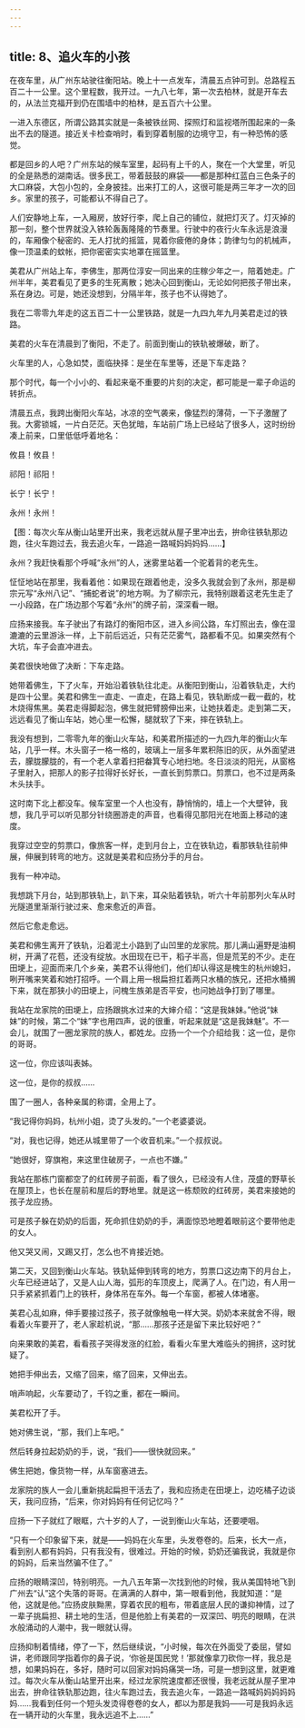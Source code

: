 ```yaml
---
---
---
```

title: 8、追火车的小孩
---




在夜车里，从广州东站驶往衡阳站。晚上十一点发车，清晨五点钟可到。总路程五百二十一公里。这个里程数，我开过。一九八七年，第一次去柏林，就是开车去的，从法兰克福开到仍在围墙中的柏林，是五百六十公里。

一进入东德区，所谓公路其实就是一条被铁丝网、探照灯和监视塔所围起来的一条出不去的隧道。接近关卡检查哨时，看到穿着制服的边境守卫，有一种恐怖的感觉。

都是回乡的人吧？广州东站的候车室里，起码有上千的人，聚在一个大堂里，听见的全是熟悉的湖南话。很多民工，带着鼓鼓的麻袋——都是那种红蓝白三色条子的大口麻袋，大包小包的，全身披挂。出来打工的人，这很可能是两三年才一次的回乡。家里的孩子，可能都认不得自己了。

人们安静地上车，一入厢房，放好行李，爬上自己的铺位，就把灯灭了。灯灭掉的那一刻，整个世界就没入铁轮轰轰隆隆的节奏里。行驶中的夜行火车永远是浪漫的，车厢像个秘密的、无人打扰的摇篮，晃着你疲倦的身体；韵律匀匀的机械声，像一顶温柔的蚊帐，把你密密实实地罩在摇篮里。

美君从广州站上车，李佛生，那两位淳安一同出来的庄稼少年之一，陪着她走。广州半年，美君看见了更多的生死离散；她决心回到衡山，无论如何把孩子带出来，系在身边。可是，她还没想到，分隔半年，孩子也不认得她了。

我在二零零九年走的这五百二十一公里铁路，就是一九四九年九月美君走过的铁路。

美君的火车在清晨到了衡阳，不走了。前面到衡山的铁轨被爆破，断了。

火车里的人，心急如焚，面临抉择：是坐在车里等，还是下车走路？

那个时代，每一个小小的、看起来毫不重要的片刻的决定，都可能是一辈子命运的转折点。

清晨五点，我跨出衡阳火车站，冰凉的空气袭来，像猛烈的薄荷，一下子激醒了我。大雾锁城，一片白茫茫。天色犹暗，车站前广场上已经站了很多人，这时纷纷凑上前来，口里低低呼着地名：

攸县！攸县！

祁阳！祁阳！

长宁！长宁！

永州！永州！



【图：每次火车从衡山站里开出来，我老远就从屋子里冲出去，拚命往铁轨那边跑，往火车跑过去，我去追火车，一路追一路喊妈妈妈妈……】

永州？我赶快看那个呼喊“永州”的人，迷雾里站着一个驼着背的老先生。

怔怔地站在那里，我看着他：如果现在跟着他走，没多久我就会到了永州，那是柳宗元写“永州八记”、“捕蛇者说”的地方啊。为了柳宗元，我特别跟着这老先生走了一小段路，在广场边那个写着“永州”的牌子前，深深看一眼。

应扬来接我。车子驶出了有路灯的衡阳市区，进入乡间公路，车灯照出去，像在湿漉漉的云里游泳一样，上下前后远近，只有茫茫雾气，路都看不见。如果突然有个大坑，车子会直冲进去。

美君很快地做了决断：下车走路。

她带着佛生，下了火车，开始沿着铁轨往北走。从衡阳到衡山，沿着铁轨走，大约是四十公里。美君和佛生一直走、一直走，在路上看见，铁轨断成一截一截的，枕木烧得焦黑。美君走得脚起泡，佛生就把臂膀伸出来，让她扶着走。走到第二天，远远看见了衡山车站，她心里一松懈，腿就软了下来，摔在铁轨上。

我没有想到，二零零九年的衡山火车站，和美君所描述的一九四九年的衡山火车站，几乎一样。木头窗子一格一格的，玻璃上一层多年累积陈旧的灰，从外面望进去，朦胧朦胧的，有一个老人拿着扫把畚箕专心地扫地。冬日淡淡的阳光，从窗格子里射入，把那人的影子拉得好长好长，一直长到剪票口。剪票口，也不过是两条木头扶手。

这时南下北上都没车。候车室里一个人也没有，静悄悄的，墙上一个大壁钟，我想，我几乎可以听见那分针绕圈游走的声音，也看得见那阳光在地面上移动的速度。

我穿过空空的剪票口，像旅客一样，走到月台上，立在铁轨边，看那铁轨往前伸展，伸展到转弯的地方。这就是美君和应扬分手的月台。

我有一种冲动。

我想跳下月台，站到那铁轨上，趴下来，耳朵贴着铁轨，听六十年前那列火车从时光隧道里渐渐行驶过来、愈来愈近的声音。

然后它愈走愈远。

美君和佛生离开了铁轨，沿着泥土小路到了山凹里的龙家院。那儿满山遍野是油桐树，开满了花苞，还没有绽放。水田现在已干，稻子半高，但是荒芜的不少。走在田埂上，迎面而来几个乡亲，美君不认得他们，他们却认得这是槐生的杭州媳妇，咧开嘴来笑着和她打招呼。一个肩上用一根扁担扛着两只水桶的族兄，还把水桶搁下来，就在那狭小的田埂上，问槐生族弟是否平安，也问她战争打到了哪里。

我站在龙家院的田埂上，应扬跟挑水过来的大婶介绍：“这是我妹妹。”他说“妹妹”的时候，第二个“妹”字也用四声，说的很重，听起来就是“这是我妹魅”。不一会儿，就围了一圈龙家院的族人，都姓龙。应扬一个一个介绍给我：这一位，是你的哥哥。

这一位，你应该叫表姊。

这一位，是你的叔叔……

围了一圈人，各种亲属的称谓，全用上了。

“我记得你妈妈，杭州小姐，烫了头发的。”一个老婆婆说。

“对，我也记得，她还从城里带了一个收音机来。”一个叔叔说。

“她很好，穿旗袍，来这里住破房子，一点也不嫌。”

我站在那栋门窗都空了的红砖房子前面，看了很久，已经没有人住，茂盛的野草长在屋顶上，也长在屋前和屋后的野地里。就是这一栋颓败的红砖房，美君来接她的孩子龙应扬。

可是孩子躲在奶奶的后面，死命抓住奶奶的手，满面惊恐地瞪着眼前这个要带他走的女人。

他又哭又闹，又踢又打，怎么也不肯接近她。

第二天，又回到衡山火车站。铁轨延伸到转弯的地方，剪票口这边南下的月台上，火车已经进站了，又是人山人海，弧形的车顶皮上，爬满了人。在门边，有人用一只手紧紧抓着门上的铁杆，身体吊在车外。每一个车窗，都被人体堵塞。

美君心乱如麻，伸手要接过孩子，孩子就像触电一样大哭。奶奶本来就舍不得，眼看着火车要开了，老人家趁机说，“那……那孩子还是留下来比较好吧？”

向来果敢的美君，看看孩子哭得发涨的红脸，看看火车里大难临头的拥挤，这时犹疑了。

她把手伸出去，又缩了回来，缩了回来，又伸出去。

哨声响起，火车要动了，千钧之重，都在一瞬间。

美君松开了手。

她对佛生说，“那，我们上车吧。”

然后转身拉起奶奶的手，说，“我们——很快就回来。”

佛生把她，像货物一样，从车窗塞进去。

龙家院的族人一会儿重新挑起扁担干活去了，我和应扬走在田埂上，边吃橘子边谈天，我问应扬，“后来，你对妈妈有任何记忆吗？”

应扬一下子就红了眼眶，六十岁的人了，一说到衡山火车站，还要哽咽。

“只有一个印象留下来，就是——妈妈在火车里，头发卷卷的。后来，长大一点，看到别人都有妈妈，只有我没有，很难过。开始的时候，奶奶还骗我说，我就是你的妈妈，后来当然骗不住了。”

应扬的眼睛深凹，特别明亮。一九八五年第一次找到他的时候，我从美国特地飞到广州去“认”这个失落的哥哥。在满满的人群中，第一眼看到他，我就知道：“是他，这就是他。”应扬皮肤黝黑，穿着农民的粗布，带着底层人民的谦抑神情，过了一辈子挑扁担、耕土地的生活，但是他脸上有美君的一双深凹、明亮的眼睛，在洪水般涌动的人潮中，我一眼就认得。

应扬抑制着情绪，停了一下，然后继续说，“小时候，每次在外面受了委屈，譬如讲，老师跟同学指着你的鼻子说，‘你爸是国民党！’那就像拿刀砍你一样，我总是想，如果妈妈在，多好，随时可以回家对妈妈痛哭一场，可是一想到这里，就更难过。每次火车从衡山站里开出来，经过龙家院速度都还很慢，我老远就从屋子里冲出去，拚命往铁轨那边跑，往火车跑过去，我去追火车，一路追一路喊妈妈妈妈妈妈……我看到任何一个短头发烫得卷卷的女人，都以为那是我妈——可是我妈永远在一辆开动的火车里，我永远追不上……”